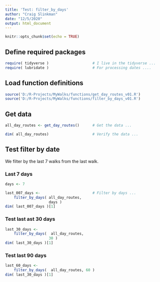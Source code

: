 ```yaml
---
title: 'Test: filter_by_days'
author: "Craig Slinkman"
date: "12/5/2020"
output: html_document
---
```


```r
knitr::opts_chunk$set(echo = TRUE)
```

## Define required packages

```r
require( tidyverse )                    # I live in the tidyverse ...
require( lubridate )                    # For processing dates ....
```

## Load function definitions

```r
source('D:/R-Projects/MyWalks/functions/get_day_routes_v01.R')
source('D:/R-Projects/MyWalks/functions/filter_by_days_v01.R')
```

## Get data

```r
all_day_routes <- get_day_routes()      # Get the data ...

dim( all_day_routes)                    # Verify the data ...                    
```



## Test filter by date 

We filter by the last 7 walks from the last walk.

### Last 7 days

```r
days <- 7

last_007_days <-                        # Filter by days ...
    filter_by_days( all_day_routes,
                    days )
dim( last_007_days )[1]

```

### Test last ast 30 days

```r
last_30_days <- 
    filter_by_days(  all_day_routes,
                    30 )
dim( last_30_days )[1]


```

### Test last 90 days

```r
last_60_days <- 
    filter_by_days(  all_day_routes, 60 )
dim( last_30_days )[1]

```

